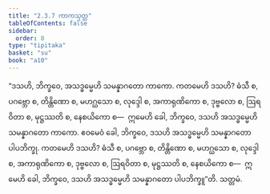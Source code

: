 ```yaml
---
title: "2.3.7 ကာကသုတ္တ"
tableOfContents: false
sidebar:
  order: 8
type: "tipitaka"
basket: "su"
book: "a10"
---
```



<DynamicBreadcrumb />

<Division number="77" book="a10">

<Paragraph number="599" book="a10">
“ဒသဟိ, ဘိက္ခဝေ, အသဒ္ဓမ္မေဟိ သမန္နာဂတော ကာကော. ကတမေဟိ ဒသဟိ? ဓံသီ စ, ပဂဗ္ဘော စ, တိန္တိဏော စ, မဟဂ္ဃသော စ, လုဒ္ဒေါ စ, အကာရုဏိကော စ, ဒုဗ္ဗလော စ, ဩရဝိတာ စ, မုဋ္ဌဿတိ စ, နေစယိကော စ—  ဣမေဟိ ခေါ, ဘိက္ခဝေ, ဒသဟိ အသဒ္ဓမ္မေဟိ သမန္နာဂတော ကာကော. ဧဝမေဝံ ခေါ, ဘိက္ခဝေ, ဒသဟိ အသဒ္ဓမ္မေဟိ သမန္နာဂတော ပါပဘိက္ခု. ကတမေဟိ ဒသဟိ? ဓံသီ စ, ပဂဗ္ဘော စ, တိန္တိဏော စ, မဟဂ္ဃသော စ, လုဒ္ဒေါ စ, အကာရုဏိကော စ, ဒုဗ္ဗလော စ, ဩရဝိတာ စ, မုဋ္ဌဿတိ စ, နေစယိကော စ—  ဣမေဟိ ခေါ, ဘိက္ခဝေ, ဒသဟိ အသဒ္ဓမ္မေဟိ သမန္နာဂတော ပါပဘိက္ခူ”တိ.

</Paragraph>
</Division>

<Paragraph number="600" type="center" book="a10">
သတ္တမံ.
</Paragraph>